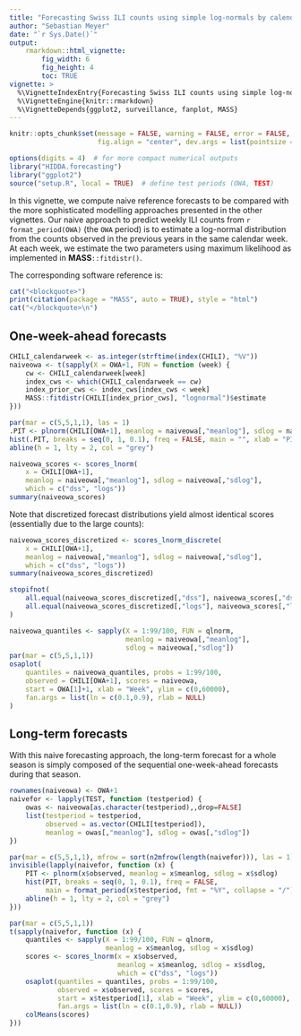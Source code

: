 ```yaml
---
title: "Forecasting Swiss ILI counts using simple log-normals by calendar week"
author: "Sebastian Meyer"
date: "`r Sys.Date()`"
output:
    rmarkdown::html_vignette:
        fig_width: 6
        fig_height: 4
        toc: TRUE
vignette: >
  %\VignetteIndexEntry{Forecasting Swiss ILI counts using simple log-normals by calendar week}
  %\VignetteEngine{knitr::rmarkdown}
  %\VignetteDepends{ggplot2, surveillance, fanplot, MASS}
---
```


```r
knitr::opts_chunk$set(message = FALSE, warning = FALSE, error = FALSE,
                      fig.align = "center", dev.args = list(pointsize = 10))
```

```r
options(digits = 4)  # for more compact numerical outputs
library("HIDDA.forecasting")
library("ggplot2")
source("setup.R", local = TRUE)  # define test periods (OWA, TEST)
```

In this vignette, we compute naive reference forecasts to be compared with
the more sophisticated modelling approaches presented in the other vignettes.
Our naive approach to predict weekly ILI counts from
`r format_period(OWA)` (the `OWA` period) is to estimate a log-normal
distribution from the counts observed in the previous years in the same
calendar week. At each week, we estimate the two parameters using maximum
likelihood as implemented in **MASS**`::fitdistr()`.

The corresponding software reference is:
```r
cat("<blockquote>")
print(citation(package = "MASS", auto = TRUE), style = "html")
cat("</blockquote>\n")
```


## One-week-ahead forecasts

```r
CHILI_calendarweek <- as.integer(strftime(index(CHILI), "%V"))
naiveowa <- t(sapply(X = OWA+1, FUN = function (week) {
    cw <- CHILI_calendarweek[week]
    index_cws <- which(CHILI_calendarweek == cw)
    index_prior_cws <- index_cws[index_cws < week]
    MASS::fitdistr(CHILI[index_prior_cws], "lognormal")$estimate
}))
```

```r
par(mar = c(5,5,1,1), las = 1)
.PIT <- plnorm(CHILI[OWA+1], meanlog = naiveowa[,"meanlog"], sdlog = naiveowa[,"sdlog"])
hist(.PIT, breaks = seq(0, 1, 0.1), freq = FALSE, main = "", xlab = "PIT")
abline(h = 1, lty = 2, col = "grey")
```

```r
naiveowa_scores <- scores_lnorm(
    x = CHILI[OWA+1],
    meanlog = naiveowa[,"meanlog"], sdlog = naiveowa[,"sdlog"],
    which = c("dss", "logs"))
summary(naiveowa_scores)
```

Note that discretized forecast distributions yield almost identical scores
(essentially due to the large counts):

```r
naiveowa_scores_discretized <- scores_lnorm_discrete(
    x = CHILI[OWA+1],
    meanlog = naiveowa[,"meanlog"], sdlog = naiveowa[,"sdlog"],
    which = c("dss", "logs"))
summary(naiveowa_scores_discretized)
```
```r
stopifnot(
    all.equal(naiveowa_scores_discretized[,"dss"], naiveowa_scores[,"dss"], tolerance = 1e-5),
    all.equal(naiveowa_scores_discretized[,"logs"], naiveowa_scores[,"logs"], tolerance = 1e-5)
)
```

```r
naiveowa_quantiles <- sapply(X = 1:99/100, FUN = qlnorm,
                             meanlog = naiveowa[,"meanlog"],
                             sdlog = naiveowa[,"sdlog"])
par(mar = c(5,5,1,1))
osaplot(
    quantiles = naiveowa_quantiles, probs = 1:99/100,
    observed = CHILI[OWA+1], scores = naiveowa,
    start = OWA[1]+1, xlab = "Week", ylim = c(0,60000),
    fan.args = list(ln = c(0.1,0.9), rlab = NULL)
)
```


## Long-term forecasts

With this naive forecasting approach, the long-term forecast for a whole
season is simply composed of the sequential one-week-ahead forecasts
during that season.

```r
rownames(naiveowa) <- OWA+1
naivefor <- lapply(TEST, function (testperiod) {
    owas <- naiveowa[as.character(testperiod),,drop=FALSE]
    list(testperiod = testperiod,
         observed = as.vector(CHILI[testperiod]),
         meanlog = owas[,"meanlog"], sdlog = owas[,"sdlog"])
})
```

```r
par(mar = c(5,5,1,1), mfrow = sort(n2mfrow(length(naivefor))), las = 1)
invisible(lapply(naivefor, function (x) {
    PIT <- plnorm(x$observed, meanlog = x$meanlog, sdlog = x$sdlog)
    hist(PIT, breaks = seq(0, 1, 0.1), freq = FALSE,
         main = format_period(x$testperiod, fmt = "%Y", collapse = "/"))
    abline(h = 1, lty = 2, col = "grey")
}))
```

```r
par(mar = c(5,5,1,1))
t(sapply(naivefor, function (x) {
    quantiles <- sapply(X = 1:99/100, FUN = qlnorm,
                        meanlog = x$meanlog, sdlog = x$sdlog)
    scores <- scores_lnorm(x = x$observed,
                           meanlog = x$meanlog, sdlog = x$sdlog,
                           which = c("dss", "logs"))
    osaplot(quantiles = quantiles, probs = 1:99/100,
            observed = x$observed, scores = scores,
            start = x$testperiod[1], xlab = "Week", ylim = c(0,60000),
            fan.args = list(ln = c(0.1,0.9), rlab = NULL))
    colMeans(scores)
}))
```
